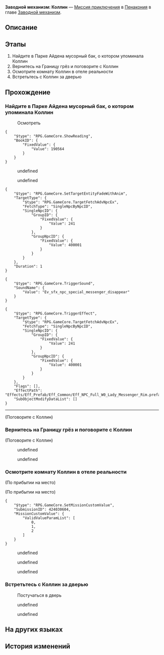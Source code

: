 {{Дополнить|Диалоги.}}
{{Миссия Инфобокс
|id              = 4240306
|Название        = 
|Изображение     = Миссия Освоения Заводной механизм Коллин.png
|Тип             = Миссия приключения
|События         = 
|Глава           = Заводной механизм
|Условия         = Завершена [[Миссия Освоения]] ''[[Ночь по имени Нежность]]''
|Персонажи       = Взволнованный сотрудник охраны КММ; Коллин; Первопроходец; Проницательный полевой сотрудник КММ
|СтартЛокация    = [[Пенакония]] — [[Граница грёз]]
|Локации         = Граница грёз
|Предыдущая      = 
|Следующая       = 
|Награды         = Опыт Освоения*100; Звёздный нефрит*10; Очищенный эфир*3; Часокредиты*180; Кредиты*20 000
}}
'''Заводной механизм: Коллин''' — [[Миссия приключения]] в [[Пенакония]] в главе [[Заводной механизм]].

==Описание==
{{Описание|<!--официальное описание из Перекрёстка судеб-->}}

==Этапы==
# Найдите в Парке Айдена мусорный бак, о котором упоминала Коллин
# Вернитесь на Границу грёз и поговорите с Коллин
# Осмотрите комнату Коллин в отеле реальности
# Встретьтесь с Коллин за дверью

==Прохождение==
{{Дополнить}}

{{Диалог Конец}}

===Найдите в Парке Айдена мусорный бак, о котором упоминала Коллин===
{{Описание миссии|локация=Золотой миг|Тик-так! Покрутите стрелки... Тик-так!<br />Исследуйте сознание людей, они ждут этого. Помогите им раскрыть свою истинную сущность.}}
{{Диалог Начало}}

:{{Диалог|undefined}} Осмотреть
<!--Unknown TalkSentence: 413040003-->
<pre>{
	"$type": "RPG.GameCore.ShowReading",
	"BookID": {
		"FixedValue": {
			"Value": 190564
		}
	}
}</pre>
:{{Чёрный экран|undefined}}
<!--Unknown TalkSentence: 413060701-->
:{{Диалог|Стрелка}} undefined
:{{Диалог|Стрелка}} undefined
<!--Unknown TalkSentence: 413060703-->
<!--Unknown TalkSentence: 413060706-->
<pre>{
	"$type": "RPG.GameCore.SetTargetEntityFadeWithAnim",
	"TargetType": {
		"$type": "RPG.GameCore.TargetFetchAdvNpcEx",
		"FetchType": "SingleNpcByNpcID",
		"SingleNpcID": {
			"GroupID": {
				"FixedValue": {
					"Value": 241
				}
			},
			"GroupNpcID": {
				"FixedValue": {
					"Value": 400001
				}
			}
		}
	},
	"Duration": 1
}</pre>
<pre>{
	"$type": "RPG.GameCore.TriggerSound",
	"SoundName": {
		"Value": "Ev_sfx_npc_special_messenger_disappear"
	}
}</pre>
<pre>{
	"$type": "RPG.GameCore.TriggerEffect",
	"TargetType": {
		"$type": "RPG.GameCore.TargetFetchAdvNpcEx",
		"FetchType": "SingleNpcByNpcID",
		"SingleNpcID": {
			"GroupID": {
				"FixedValue": {
					"Value": 241
				}
			},
			"GroupNpcID": {
				"FixedValue": {
					"Value": 400001
				}
			}
		}
	},
	"Flags": [],
	"EffectPath": "Effects/Eff_Prefab/Eff_Common/Eff_NPC_Full_W0_Lady_Messenger_Rim.prefab",
	"SubObjectModifyDataList": []
}</pre>
<!--Unknown TalkSentence: 413060707-->
<!--Unknown TalkSentence: 413060708-->
<!--Unknown TalkSentence: 413060709-->
----

;(Поговорите с Коллин)
<!--Unknown TalkSentence: 413060638-->
{{Диалог Конец}}

===Вернитесь на Границу грёз и поговорите с Коллин===
{{Диалог Начало}}

;(Поговорите с Коллин)
<!--Unknown TalkSentence: 413061001-->
<!--Unknown TalkSentence: 413061002-->
:{{Диалог|Стрелка}} undefined
:{{Диалог|Стрелка}} undefined
<!--Unknown TalkSentence: 413061004-->
<!--Unknown TalkSentence: 413061007-->
<!--Unknown TalkSentence: 413061008-->
{{Диалог Конец}}

===Осмотрите комнату Коллин в отеле реальности===
{{Диалог Начало}}
;(По прибытии на место)

;(По прибытии на место)
<pre>{
	"$type": "RPG.GameCore.SetMissionCustomValue",
	"SubmissionID": 424030604,
	"MissionCustomValue": {
		"ValidValueParamList": [
			0,
			1,
			2
		]
	}
}</pre>
<!--Unknown TalkSentence: 413060801-->
<!--Unknown TalkSentence: 413060802-->
:{{Диалог|Стрелка}} undefined
:{{Диалог|Стрелка}} undefined
:{{Диалог|Стрелка}} undefined
{{Диалог Конец}}

===Встретьтесь с Коллин за дверью===
{{Диалог Начало}}

:{{Диалог|Изучение}} Постучаться в дверь
<!--Unknown TalkSentence: 413060901-->
:{{Диалог|Стрелка}} undefined
:{{Диалог|Стрелка}} undefined
<!--Unknown TalkSentence: 413060903-->
<!--Unknown TalkSentence: 413060908-->
<!--Unknown TalkSentence: 413060909-->
<!--Unknown TalkSentence: 413060910-->
{{Диалог Конец}}

==На других языках==
{{На других языках
|en   = Clockwork: Colleen
|zhs  = 钟表把戏：科琳
|zht  = 鐘錶把戲：科琳
|ja   = クロックトリック：コリン
|ko   = 시계 트릭: 콜린
|es   = Trucorreloj: Colleen
|fr   = Pouvoir de la Pendule&nbsp;: Colleen
|ru   = Заводной механизм: Коллин
|th   = กลนาฬิกา: Colleen
|vi   = Thủ Thuật Đồng Hồ: Colleen
|de   = Uhrwerk: Colleen
|id   = Clockwork: Colleen
|pt   = Truquelógio: Colleen
}}

==История изменений==
{{История изменений|2.7}}

